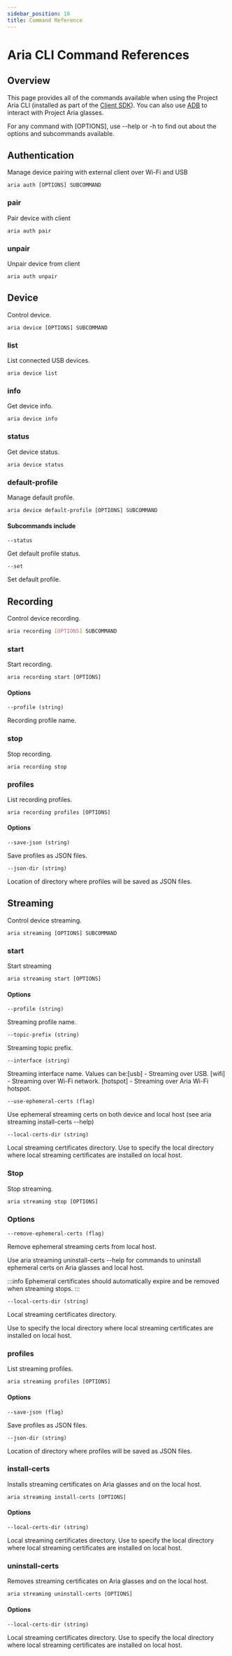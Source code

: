 ```yaml
---
sidebar_position: 10
title: Command Reference
---
```


# Aria CLI Command References

## Overview
This page provides all of the commands available when using the Project Aria CLI (installed as part of the [Client SDK](/docs/ARK/sdk)). You can also use [ADB](https://developer.android.com/studio/command-line/adb) to interact with Project Aria glasses.

For any command with [OPTIONS], use --help or -h to find out about the options and subcommands available.

## Authentication

Manage device pairing with external client over Wi-Fi and USB

```
aria auth [OPTIONS] SUBCOMMAND
```

### pair

Pair device with client

```
aria auth pair
```

### unpair

Unpair device from client

```
aria auth unpair
```

## Device

Control device.

```
aria device [OPTIONS] SUBCOMMAND
```


### list

List connected USB devices.

```
aria device list
```

### info

Get device info.

```
aria device info
```


### status

Get device status.

```
aria device status
```

### default-profile

Manage default profile.

```
aria device default-profile [OPTIONS] SUBCOMMAND
```

#### Subcommands include

```
--status
```

Get default profile status.

```
--set
```

Set default profile.

## Recording

Control device recording.

```bash
aria recording [OPTIONS] SUBCOMMAND
```


### start

Start recording.

```
aria recording start [OPTIONS]
```


#### Options

```
--profile (string)
```

Recording profile name.

### stop

Stop recording.

```
aria recording stop
```

### profiles

List recording profiles.

```
aria recording profiles [OPTIONS]
```

#### Options

```
--save-json (string)
```

Save profiles as JSON files.

```
--json-dir (string)
```

Location of directory where profiles will be saved as JSON files.

## Streaming

Control device streaming.

```
aria streaming [OPTIONS] SUBCOMMAND
```


### start

Start streaming


```
aria streaming start [OPTIONS]
```


#### Options

```
--profile (string)
```

Streaming profile name.

```
--topic-prefix (string)
```

Streaming topic prefix.

```
--interface (string)
```

Streaming interface name. Values can be:[usb] - Streaming over USB. [wifi] - Streaming over Wi-Fi network. [hotspot] - Streaming over Aria Wi-Fi hotspot.

```
--use-ephemeral-certs (flag)
```

Use ephemeral streaming certs on both device and local host (see aria streaming install-certs --help)

```
--local-certs-dir (string)
```

Local streaming certificates directory. Use to specify the local directory where local streaming certificates are installed on local host.

### Stop

Stop streaming.

```
aria streaming stop [OPTIONS]
```

### Options

```
--remove-ephemeral-certs (flag)
```

Remove ephemeral streaming certs from local host.

Use aria streaming uninstall-certs --help for commands to uninstall ephemeral certs on Aria glasses and local host.

:::info
Ephemeral certificates should automatically expire and be removed when streaming stops.
:::

```
--local-certs-dir (string)
```

Local streaming certificates directory.

Use to specify the local directory where local streaming certificates are installed on local host.

### profiles

List streaming profiles.

```
aria streaming profiles [OPTIONS]
```

#### Options

```
--save-json (flag)
```

Save profiles as JSON files.

```
--json-dir (string)
```

Location of directory where profiles will be saved as JSON files.

### install-certs

Installs streaming certificates on Aria glasses and on the local host.

```
aria streaming install-certs [OPTIONS]
```

#### Options

```
--local-certs-dir (string)
```

Local streaming certificates directory. Use to specify the local directory where local streaming certificates are installed on local host.

### uninstall-certs

Removes streaming certificates on Aria glasses and on the local host.

```
aria streaming uninstall-certs [OPTIONS]
```

#### Options

```
--local-certs-dir (string)
```

Local streaming certificates directory. Use to specify the local directory where local streaming certificates are installed on local host.
